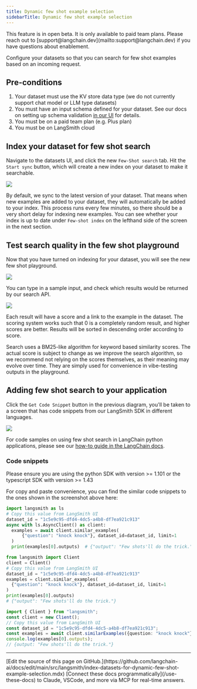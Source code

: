```yaml
---
title: Dynamic few shot example selection
sidebarTitle: Dynamic few shot example selection
---
```


<Note>
This feature is in open beta. It is only available to paid team plans. Please reach out to [support@langchain.dev](mailto:support@langchain.dev) if you have questions about enablement.
</Note>

Configure your datasets so that you can search for few shot examples based on an incoming request.

## Pre-conditions

1. Your dataset must use the KV store data type (we do not currently support chat model or LLM type datasets)
2. You must have an input schema defined for your dataset. See our docs on setting up schema validation [in our UI](/langsmith/manage-datasets-in-application#dataset-schema-validation) for details.
3. You must be on a paid team plan (e.g. Plus plan)
4. You must be on LangSmith cloud

## Index your dataset for few shot search

Navigate to the datasets UI, and click the new `Few-Shot search` tab. Hit the `Start sync` button, which will create a new index on your dataset to make it searchable.

![](/langsmith/images/few-shot-tab-unsynced.png)

By default, we sync to the latest version of your dataset. That means when new examples are added to your dataset, they will automatically be added to your index. This process runs every few minutes, so there should be a very short delay for indexing new examples. You can see whether your index is up to date under `Few-shot index` on the lefthand side of the screen in the next section.

## Test search quality in the few shot playground

Now that you have turned on indexing for your dataset, you will see the new few shot playground.

![](/langsmith/images/few-shot-synced-empty-state.png)

You can type in a sample input, and check which results would be returned by our search API.

![](/langsmith/images/few-shot-search-results.png)

Each result will have a score and a link to the example in the dataset. The scoring system works such that 0 is a completely random result, and higher scores are better. Results will be sorted in descending order according to score.

<Note>
Search uses a BM25-like algorithm for keyword based similarity scores. The actual score is subject to change as we improve the search algorithm, so we recommend not relying on the scores themselves, as their meaning may evolve over time. They are simply used for convenience in vibe-testing outputs in the playground.
</Note>

## Adding few shot search to your application

Click the `Get Code Snippet` button in the previous diagram, you'll be taken to a screen that has code snippets from our LangSmith SDK in different languages.

![](/langsmith/images/few-shot-code-snippet.png)

For code samples on using few shot search in LangChain python applications, please see our [how-to guide in the LangChain docs](https://python.langchain.com/v0.2/docs/how_to/example_selectors_langsmith/).

### Code snippets

<Note>
Please ensure you are using the python SDK with version >= 1.101 or the typescript SDK with version >= 1.43
</Note>

For copy and paste convenience, you can find the similar code snippets to the ones shown in the screenshot above here:

<CodeGroup>

```python Python (Async)
import langsmith as ls
# Copy this value from LangSmith UI
dataset_id = "1c5e9c95-dfd4-4dc5-a4b8-df7ea921c913"
async with ls.AsyncClient() as client:
  examples = await client.similar_examples(
      {"question": "knock knock"}, dataset_id=dataset_id, limit=1
  )
  print(examples[0].outputs)  # {"output": "Few shots'll do the trick."}
```

```python Python
from langsmith import Client
client = Client()
# Copy this value from LangSmith UI
dataset_id = "1c5e9c95-dfd4-4dc5-a4b8-df7ea921c913"
examples = client.similar_examples(
  {"question": "knock knock"}, dataset_id=dataset_id, limit=1
)
print(examples[0].outputs)
# {"output": "Few shots'll do the trick."}
```

```typescript TypeScript
import { Client } from "langsmith";
const client = new Client();
// Copy this value from LangSmith UI
const dataset_id = "1c5e9c95-dfd4-4dc5-a4b8-df7ea921c913";
const examples = await client.similarExamples({question: "knock knock"}, dataset_id, 1);
console.log(examples[0].outputs);
// {output: "Few shots'll do the trick."}
```

</CodeGroup>

---

<Callout icon="pen-to-square" iconType="regular">
    [Edit the source of this page on GitHub.](https://github.com/langchain-ai/docs/edit/main/src/langsmith/index-datasets-for-dynamic-few-shot-example-selection.mdx)
</Callout>
<Tip icon="terminal" iconType="regular">
    [Connect these docs programmatically](/use-these-docs) to Claude, VSCode, and more via MCP for    real-time answers.
</Tip>

